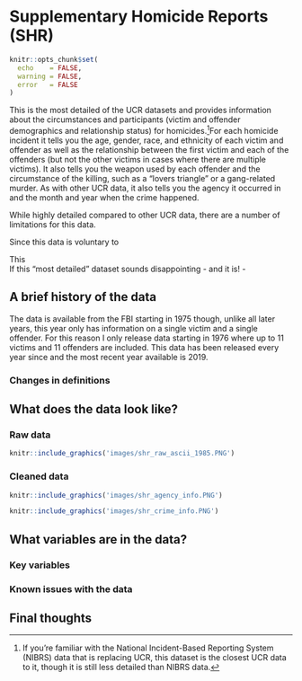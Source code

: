 # Supplementary Homicide Reports (SHR) {#shr}

```r
knitr::opts_chunk$set(
  echo    = FALSE,
  warning = FALSE,
  error   = FALSE
)
```

This is the most detailed of the UCR datasets and provides information about the circumstances and participants (victim and offender demographics and relationship status) for homicides.^[If you're familiar with the National Incident-Based Reporting System (NIBRS) data that is replacing UCR, this dataset is the closest UCR data to it, though it is still less detailed than NIBRS data.]For each homicide incident it tells you the age, gender, race, and ethnicity of each victim and offender as well as the relationship between the first victim and each of the offenders (but not the other victims in cases where there are multiple victims). It also tells you the weapon used by each offender and the circumstance of the killing, such as a "lovers triangle" or a gang-related murder. As with other UCR data, it also tells you the agency it occurred in and the month and year when the crime happened. 

While highly detailed compared to other UCR data, there are a number of limitations for this data. 

Since this data is voluntary to 

This    
If this "most detailed" dataset sounds disappointing - and it is! - 

## A brief history of the data

The data is available from the FBI starting in 1975 though, unlike all later years, this year only has information on a single victim and a single offender. For this reason I only release data starting in 1976 where up to 11 victims and 11 offenders are included. This data has been released every year since and the most recent year available is 2019. 

### Changes in definitions

## What does the data look like?

### Raw data

```r
knitr::include_graphics('images/shr_raw_ascii_1985.PNG')
```

### Cleaned data

```r
knitr::include_graphics('images/shr_agency_info.PNG')
```

```r
knitr::include_graphics('images/shr_crime_info.PNG')
```

## What variables are in the data?

### Key variables

### Known issues with the data

## Final thoughts